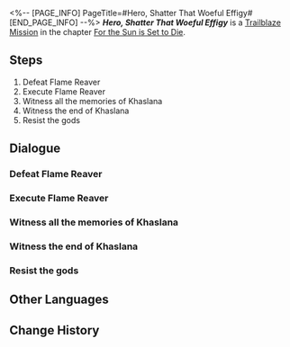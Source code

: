 <%-- [PAGE_INFO]
PageTitle=#Hero, Shatter That Woeful Effigy#
[END_PAGE_INFO] --%>
{{Stub|Dialogue.}}
{{Mission Infobox
|id            = 1040503
|title         = 
|image         = Mission Hero, Shatter That Woeful Effigy.png{{subst:void|<!--$UPLOAD:<<SpriteOutput/Chronicle/1040503.png>-<Mission Hero, Shatter That Woeful Effigy.png>-<Fate's Atlas Images>>-->}}
|type          = Trailblaze
|event_name    = 
|chapter       = For the Sun is Set to Die
|requirements  = [[Trailblaze Mission]] ''[[Hero, Honor That Crimson Call]]'' completed
|summary       = The memories of the Flame Reaver, Khaslana, appeared before you, revealing how he stole the Coreflame throughout thirty million lifetimes of Cycles to prevent Era Nova from completion. Facing his former allies as enemies, he slowly lost his sense of self. Throughout this journey, the Hero Within never left his side.
|characters    = Trailblazer
|startLocation = [[<!--starting world-->]] - [[<!--starting area-->]]
|world         = <!--starting world-->
|area          = <!--starting area-->
|prev          = Hero, Honor That Crimson Call
|next          = Hero, Sing That Anthem of Creation
|rewards       = Trailblaze EXP*1,900; Stellar Jade*240; Traveler's Guide*10; Lost Crystal*10; Disorder Ambrosia*760; Credit*120,000
}}
'''''Hero, Shatter That Woeful Effigy''''' is a [[Trailblaze Mission]] in the chapter [[For the Sun is Set to Die]].

==Steps==
# Defeat Flame Reaver
# Execute Flame Reaver
# Witness all the memories of Khaslana
# Witness the end of Khaslana
# Resist the gods

<!--
==Gameplay Notes==

--><!--
==Trial Character==

-->
==Dialogue==
{{Stub Dialogue}}
===Defeat Flame Reaver{{subst:void|<!--104050301-->}}===
{{Mission Description|type=trailblaze|location=<!--to be added-->|(Trailblazer)'s thoughts are pulled back to the Vortex of Genesis, to the moment before the Era Nova, to when they are standing beside Phainon and facing the final visitor: The one who burned to nothingness for salvation and the will they are carrying out.}}
{{Dialogue Start}}
:{{tx}}
{{Dialogue End}}

===Execute Flame Reaver{{subst:void|<!--104050302-->}}===
{{Dialogue Start}}
:{{tx}}
{{Dialogue End}}

===Witness all the memories of Khaslana{{subst:void|<!--104050303-->}}===
{{Dialogue Start}}
:{{tx}}
{{Dialogue End}}

===Witness the end of Khaslana{{subst:void|<!--104050304-->}}===
{{Dialogue Start}}
:{{tx}}
{{Dialogue End}}

===Resist the gods{{subst:void|<!--104050305-->}}===
{{Dialogue Start}}
:{{tx}}
{{Dialogue End}}

==Other Languages==
{{Other Languages
|en   = Hero, Shatter That Woeful Effigy
|zhs  = 英雄啊，粉碎那悲哀的造像
|zht  = 英雄啊，粉碎那悲哀的造像
|ja   = 英雄よ、哀しみの彫像を砕け
|ko   = 영웅이여, 그 비애의 조각상을 부숴라
|es   = {{MC|f=Heroína|m=Héroe}}, destruye esa efigie desdichada
|fr   = Héros, détruis cette triste idole
|ru   = О герой, разбей печальную статую
|th   = วีรชนเอ๋ย จงทำลายรูปปั้นผู้เศร้าโศก
|vi   = Hỡi anh hùng, hãy phá hủy bức tượng bi thương đó
|de   = O Helden, zerschmettert diese traurige Statue
|id   = Wahai Pahlawan, Hancurkan Patung Menyedihkan Itu
|pt   = Herói, Estilhace a Efígie Infortuna
}}

==Change History==
{{Change History|3.4}}

